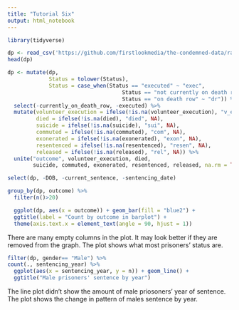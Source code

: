 ```yaml
---
title: "Tutorial Six"
output: html_notebook
---
```


```r
library(tidyverse)
```

```r
dp <- read_csv('https://github.com/firstlookmedia/the-condemned-data/raw/master/the-condemed-data.csv')
head(dp)
```

```r
dp <- mutate(dp, 
             Status = tolower(Status),
             Status = case_when(Status == "executed" ~ "exec", 
                                    Status == "not currently on death row" ~ "ndr",
                                    Status == "on death row" ~ "dr")) %>%
  select(-currently_on_death_row, -executed) %>%
  mutate(volunteer_execution = ifelse(!is.na(volunteer_execution), "v_exec", NA),
         died = ifelse(!is.na(died), "died", NA),
         suicide = ifelse(!is.na(suicide), "sui", NA),
         commuted = ifelse(!is.na(commuted), "com", NA),
         exonerated = ifelse(!is.na(exonerated), "exon", NA),
         resentenced = ifelse(!is.na(resentenced), "resen", NA),
         released = ifelse(!is.na(released), "rel", NA)) %>%
  unite("outcome", volunteer_execution, died,
        suicide, commuted, exonerated, resentenced, released, na.rm = TRUE, remove = TRUE)
```

```r
select(dp, -DOB, -current_sentence, -sentencing_date)
```

```r
group_by(dp, outcome) %>%
  filter(n()>20) 
```

```r
  ggplot(dp, aes(x = outcome)) + geom_bar(fill = "blue2") +
  ggtitle(label = "Count by outcome in barplot") + 
  theme(axis.text.x = element_text(angle = 90, hjust = 1))  
```
There are many empty columns in the plot. It may look better if they are removed from the graph.
The plot shows what most prisoners' status are.
```r
filter(dp, gender== "Male") %>%
count(., sentencing_year) %>%
  ggplot(aes(x = sentencing_year, y = n)) + geom_line() + 
  ggtitle("Male prisoners' sentence by year")
```
The line plot didn't show the amount of male priosoners' year of sentence.
The plot shows the change in pattern of males sentence by year.
